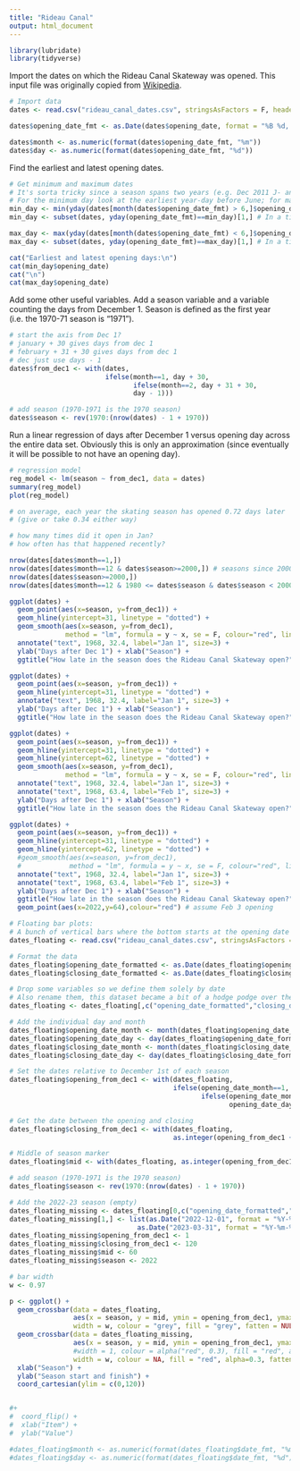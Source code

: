 ```yaml
---
title: "Rideau Canal"
output: html_document
---
```


```r
library(lubridate)
library(tidyverse)
```

Import the dates on which the Rideau Canal Skateway was opened. This input file was originally copied from [Wikipedia](https://en.wikipedia.org/w/index.php?title=Rideau_Canal&oldid=995637706#Skateway "Wikipedia article: Rideau Canal, section Skateway, revision 995637706").

```r
# Import data
dates <- read.csv("rideau_canal_dates.csv", stringsAsFactors = F, header = T)#, row.names = 1)

dates$opening_date_fmt <- as.Date(dates$opening_date, format = "%B %d, %Y")

dates$month <- as.numeric(format(dates$opening_date_fmt, "%m"))
dates$day <- as.numeric(format(dates$opening_date_fmt, "%d"))
```

Find the earliest and latest opening dates.
```r

# Get minimum and maximum dates
# It's sorta tricky since a season spans two years (e.g. Dec 2011 J- an 2012)
# For the minimum day look at the earliest year-day before June; for max after June
min_day <- min(yday(dates[month(dates$opening_date_fmt) > 6,]$opening_date_fmt))
min_day <- subset(dates, yday(opening_date_fmt)==min_day)[1,] # In a tie just take the first one

max_day <- max(yday(dates[month(dates$opening_date_fmt) < 6,]$opening_date_fmt))
max_day <- subset(dates, yday(opening_date_fmt)==max_day)[1,] # In a tie just take the first one

cat("Earliest and latest opening days:\n")
cat(min_day$opening_date)
cat("\n")
cat(max_day$opening_date)

```

Add some other useful variables. Add a season variable and a variable counting the days from December 1. Season is defined as the first year (i.e. the 1970-71 season is "1971").
```r
# start the axis from Dec 1?
# january + 30 gives days from dec 1
# february + 31 + 30 gives days from dec 1
# dec just use days - 1
dates$from_dec1 <- with(dates,
                        ifelse(month==1, day + 30,
                               ifelse(month==2, day + 31 + 30,
                               day - 1)))

# add season (1970-1971 is the 1970 season)
dates$season <- rev(1970:(nrow(dates) - 1 + 1970))
```

Run a linear regression of days after December 1 versus opening day across the entire data set. Obviously this is only an approximation (since eventually it will be possible to not have an opening day).
```r
# regression model
reg_model <- lm(season ~ from_dec1, data = dates)
summary(reg_model)
plot(reg_model)
```

```r
# on average, each year the skating season has opened 0.72 days later
# (give or take 0.34 either way)

# how many times did it open in Jan?
# how often has that happened recently?

nrow(dates[dates$month==1,])
nrow(dates[dates$month==12 & dates$season>=2000,]) # seasons since 2000-2001 starting in Jan
nrow(dates[dates$season>=2000,])
nrow(dates[dates$month==12 & 1980 <= dates$season & dates$season < 2000,]) # seasons before 2000-2001 starting in Jan


```

```r
ggplot(dates) +
  geom_point(aes(x=season, y=from_dec1)) +
  geom_hline(yintercept=31, linetype = "dotted") +
  geom_smooth(aes(x=season, y=from_dec1),
              method = "lm", formula = y ~ x, se = F, colour="red", linetype="dashed") +
  annotate("text", 1968, 32.4, label="Jan 1", size=3) +
  ylab("Days after Dec 1") + xlab("Season") +
  ggtitle("How late in the season does the Rideau Canal Skateway open?")

ggplot(dates) +
  geom_point(aes(x=season, y=from_dec1)) +
  geom_hline(yintercept=31, linetype = "dotted") +
  annotate("text", 1968, 32.4, label="Jan 1", size=3) +
  ylab("Days after Dec 1") + xlab("Season") +
  ggtitle("How late in the season does the Rideau Canal Skateway open?")
```
```r
ggplot(dates) +
  geom_point(aes(x=season, y=from_dec1)) +
  geom_hline(yintercept=31, linetype = "dotted") +
  geom_hline(yintercept=62, linetype = "dotted") +
  geom_smooth(aes(x=season, y=from_dec1),
              method = "lm", formula = y ~ x, se = F, colour="red", linetype="dashed") +
  annotate("text", 1968, 32.4, label="Jan 1", size=3) +
  annotate("text", 1968, 63.4, label="Feb 1", size=3) +
  ylab("Days after Dec 1") + xlab("Season") +
  ggtitle("How late in the season does the Rideau Canal Skateway open?")

ggplot(dates) +
  geom_point(aes(x=season, y=from_dec1)) +
  geom_hline(yintercept=31, linetype = "dotted") +
  geom_hline(yintercept=62, linetype = "dotted") +
  #geom_smooth(aes(x=season, y=from_dec1),
  #            method = "lm", formula = y ~ x, se = F, colour="red", linetype="dashed") +
  annotate("text", 1968, 32.4, label="Jan 1", size=3) +
  annotate("text", 1968, 63.4, label="Feb 1", size=3) +
  ylab("Days after Dec 1") + xlab("Season") +
  ggtitle("How late in the season does the Rideau Canal Skateway open?") +
  geom_point(aes(x=2022,y=64),colour="red") # assume Feb 3 opening
```

```r
# Floating bar plots:
# A bunch of vertical bars where the bottom starts at the opening date and the top goes to the closing date
dates_floating <- read.csv("rideau_canal_dates.csv", stringsAsFactors = F, header = T)#, row.names = 1)

# Format the data
dates_floating$opening_date_formatted <- as.Date(dates_floating$opening_date, format = "%B %d, %Y")
dates_floating$closing_date_formatted <- as.Date(dates_floating$closing_date_fmt, format = "%Y-%m-%d")

# Drop some variables so we define them solely by date
# Also rename them, this dataset became a bit of a hodge podge over the years....
dates_floating <- dates_floating[,c("opening_date_formatted","closing_date_formatted")]

# Add the individual day and month
dates_floating$opening_date_month <- month(dates_floating$opening_date_formatted)
dates_floating$opening_date_day <- day(dates_floating$opening_date_formatted)
dates_floating$closing_date_month <- month(dates_floating$closing_date_formatted)
dates_floating$closing_date_day <- day(dates_floating$closing_date_formatted)

# Set the dates relative to December 1st of each season
dates_floating$opening_from_dec1 <- with(dates_floating,
                                         ifelse(opening_date_month==1, opening_date_day + 30,
                                                ifelse(opening_date_month==2, opening_date_day + 31 + 30,
                                                       opening_date_day - 1)))

# Get the date between the opening and closing
dates_floating$closing_from_dec1 <- with(dates_floating,
                                         as.integer(opening_from_dec1 + (closing_date_formatted - opening_date_formatted)))

# Middle of season marker
dates_floating$mid <- with(dates_floating, as.integer(opening_from_dec1 + (closing_from_dec1 - opening_from_dec1)/2))

# add season (1970-1971 is the 1970 season)
dates_floating$season <- rev(1970:(nrow(dates) - 1 + 1970))

# Add the 2022-23 season (empty)
dates_floating_missing <- dates_floating[0,c("opening_date_formatted","closing_date_formatted")]
dates_floating_missing[1,] <- list(as.Date("2022-12-01", format = "%Y-%m-%d"),
                                as.Date("2023-03-31", format = "%Y-%m-%d"))
dates_floating_missing$opening_from_dec1 <- 1
dates_floating_missing$closing_from_dec1 <- 120
dates_floating_missing$mid <- 60
dates_floating_missing$season <- 2022

# bar width
w <- 0.97

p <- ggplot() +
  geom_crossbar(data = dates_floating,
                aes(x = season, y = mid, ymin = opening_from_dec1, ymax = closing_from_dec1),
                width = w, colour = "grey", fill = "grey", fatten = NULL) +
  geom_crossbar(data = dates_floating_missing,
                aes(x = season, y = mid, ymin = opening_from_dec1, ymax = closing_from_dec1),
                #width = 1, colour = alpha("red", 0.3), fill = "red", alpha=0.3, fatten = NULL) +
                width = w, colour = NA, fill = "red", alpha=0.3, fatten = NULL) +
  xlab("Season") +
  ylab("Season start and finish") +
  coord_cartesian(ylim = c(0,120))


#+
#  coord_flip() +
#  xlab("Item") + 
#  ylab("Value")

#dates_floating$month <- as.numeric(format(dates_floating$date_fmt, "%m"))
#dates_floating$day <- as.numeric(format(dates_floating$date_fmt, "%d"))
```






